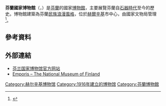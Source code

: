 {{Infobox Building
|name     = 芬蘭國家博物館
|native_name = {{lang|fi|Kansallismuseo}}{{fi icon}}<br>{{lang|sv|Nationalmuseum}}{{sv icon}}
|image = Kansallismuseo Helsinki.jpg
|caption  = 
|address  = Mannerheimintie 34
|location = {{FIN}}[[赫爾辛基|赫爾辛基]]
|coordinates = {{coord|60.1749|24.9294|display=inline,title}}
|map_type = Finland
|classification = [[博物館|博物館]]
|start_date = 1905年
|stop_date = 1910年
|opened_date = 1916年
|architect = {{le|Armas Lindgren|Armas Lindgren}}、{{le|Herman Gesellius|Herman Gesellius}}、[[埃列爾·薩里寧|埃列爾·薩里寧]]
|owner = [[芬蘭|芬蘭政府]]
|client = 芬蘭國家文物局
|main_contractor = Master Builder August Pettersson<br>Master Builder Frans Johansson 
|height = 58公尺
|floor_area = 約3,100平方公尺（展覽面積）
}}
'''芬蘭國家博物館'''（{{lang-fi|Kansallismuseo}}，{{lang-sv|Nationalmuseum}}）是[[芬蘭|芬蘭]]的國家[[博物館|博物館]]，主要展覽芬蘭自[[石器時代|石器時代]]至今的歷史。博物館建築為芬蘭[[民族浪漫風格|民族浪漫風格]]，位於[[赫爾辛基|赫爾辛基]]市中心，由國家文物局管理<ref>{{Cite web |url=http://www.nba.fi/en/ |title=Finnish National Board of Antiquities web site. |accessdate=2015-01-07 |archive-date=2011-11-03 |archive-url=https://web.archive.org/web/20111103132235/http://www.nba.fi/en/ |dead-url=no }}</ref>。

==參考資料==
{{Reflist}}

==外部連結==
{{Commons category|National Museum of Finland}}
* [https://www.kansallismuseo.fi/ 芬兰国家博物馆官方网站] {{Wayback|url=https://www.kansallismuseo.fi/ |date=20040101125851 }} {{fi}} {{en}} {{sv}} {{ru}}
* [https://www.emporis.com/buildings/110208/kansallismuseo-helsinki-finland Emporis – The National Museum of Finland] {{Wayback|url=https://www.emporis.com/buildings/110208/kansallismuseo-helsinki-finland |date=20200604065308 }} {{en}}

{{欧洲题目|国家博物馆}}
{{赫尔辛基城市景观}}

[[Category:赫尔辛基博物馆|Category:赫尔辛基博物馆]]
[[Category:1916年建立的博物馆|Category:1916年建立的博物馆]]
[[Category:芬蘭博物館|Category:芬蘭博物館]]